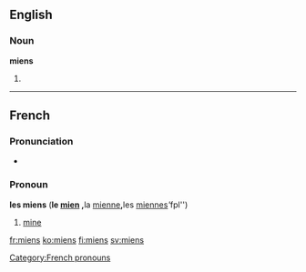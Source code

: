 ==English==

===Noun===
'''miens'''

# {{plural of|[[mien]]}}

----

==French==

===Pronunciation===
* {{IPA|/mjɛ̃/|lang=fr}}

===Pronoun===
'''les miens''' {{m|p}} ('''le [[mien]] {{m}}, '''la [[mienne]]''' {{f}}, '''les [[miennes]]''' ''fpl'')

# [[mine]]

[[Category:French pronouns]]

[[fr:miens]]
[[ko:miens]]
[[fi:miens]]
[[sv:miens]]